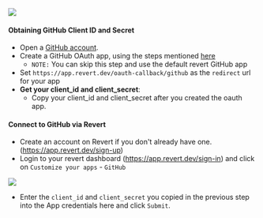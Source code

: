<img src="https://res.cloudinary.com/dfcnic8wq/image/upload/v1711468058/Revert/Docs/twzdvnlzbcrbvqi9aws6.png" />

#### Obtaining GitHub Client ID and Secret

-   Open a [GitHub account](https://github.com/signup?ref_cta=Sign+up&ref_loc=header+logged+out&ref_page=%2F&source=header-home).
-   Create a GitHub OAuth app, using the steps mentioned [here](https://docs.github.com/en/apps/oauth-apps/building-oauth-apps/creating-an-oauth-app)
    -   `NOTE:` You can skip this step and use the default revert GitHub app
-   Set `https://app.revert.dev/oauth-callback/github` as the `redirect` url for your app
-   **Get your client_id and client_secret**:
    -   Copy your client_id and client_secret after you created the oauth app.

#### Connect to GitHub via Revert

-   Create an account on Revert if you don't already have one. (https://app.revert.dev/sign-up)
-   Login to your revert dashboard (https://app.revert.dev/sign-in) and click on `Customize your apps` - `GitHub`

<img src="https://res.cloudinary.com/dfcnic8wq/image/upload/v1705652583/Revert/Docs/nwlrrom2sw5xj7dsgznv.png" />

-   Enter the `client_id` and `client_secret` you copied in the previous step into the App credentials here and click `Submit`.
